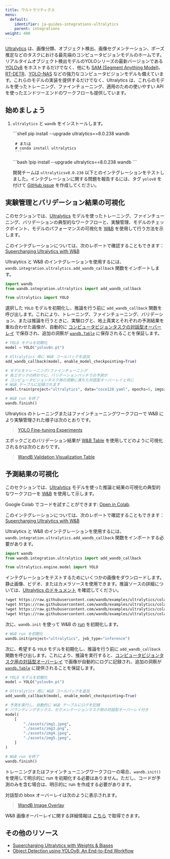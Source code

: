 ```yaml
---
title: ウルトラリティクス
menu:
  default:
    identifier: ja-guides-integrations-ultralytics
    parent: integrations
weight: 480
---
```


<Card title="Try in Colab" href="https://colab.research.google.com/github/wandb/examples/blob/master/colabs/ultralytics/01_train_val.ipynb" icon="python"/>

[Ultralytics](https://github.com/ultralytics/ultralytics) は、画像分類、オブジェクト検出、画像セグメンテーション、ポーズ推定などのタスクにおける最先端のコンピュータビジョンモデルのホームです。リアルタイムオブジェクト検出モデルのYOLOシリーズの最新バージョンである [YOLOv8](https://docs.ultralytics.com/models/yolov8/) をホストするだけでなく、他にも [SAM (Segment Anything Model)](https://docs.ultralytics.com/models/sam/#introduction-to-sam-the-segment-anything-model)、[RT-DETR](https://docs.ultralytics.com/models/rtdetr/)、[YOLO-NAS](https://docs.ultralytics.com/models/yolo-nas/) などの強力なコンピュータビジョンモデルも備えています。これらのモデルの実装を提供するだけでなく、Ultralytics は、これらのモデルを使ったトレーニング、ファインチューニング、適用のための使いやすい API を使ったエンドツーエンドのワークフローも提供しています。

## 始めましょう

1. `ultralytics` と `wandb` をインストールします。

    <Tabs>
    <Tab title="Command Line">
    ```shell
        pip install --upgrade ultralytics==8.0.238 wandb

        # または
        # conda install ultralytics
        ```
    </Tab>
    <Tab title="Notebook">
    ```bash
        !pip install --upgrade ultralytics==8.0.238 wandb
        ```
    </Tab>
    </Tabs>

    開発チームは `ultralyticsv8.0.238` 以下とのインテグレーションをテストしました。インテグレーションに関する問題を報告するには、タグ `yolov8` を付けて [GitHub issue](https://github.com/wandb/wandb/issues/new?template=sdk-bug.yml) を作成してください。

## 実験管理とバリデーション結果の可視化

<Card title="Try in Colab" href="https://colab.research.google.com/github/wandb/examples/blob/master/colabs/ultralytics/01_train_val.ipynb" icon="python"/>

このセクションでは、[Ultralytics](https://docs.ultralytics.com/modes/predict/) モデルを使ったトレーニング、ファインチューニング、バリデーションの典型的なワークフローと、実験管理、モデルのチェックポイント、モデルのパフォーマンスの可視化を [W&B](https://wandb.ai/site) を使用して行う方法を示します。

このインテグレーションについては、次のレポートで確認することもできます：[Supercharging Ultralytics with W&B](https://wandb.ai/geekyrakshit/ultralytics/reports/Supercharging-Ultralytics-with-Weights-Biases--Vmlldzo0OTMyMDI4)

Ultralytics と W&B のインテグレーションを使用するには、`wandb.integration.ultralytics.add_wandb_callback` 関数をインポートします。

```python
import wandb
from wandb.integration.ultralytics import add_wandb_callback

from ultralytics import YOLO
```

選択した `YOLO` モデルを初期化し、推論を行う前に `add_wandb_callback` 関数を呼び出します。これにより、トレーニング、ファインチューニング、バリデーション、または推論を行うときに、実験ログと、地上真実とそれぞれの予測結果を重ね合わせた画像が、自動的に [コンピュータビジョンタスクの対話型オーバーレイ](/ja/guides/models/track/log/media#image-overlays-in-tables) で保存され、追加の洞察が [`wandb.Table`](/ja/guides/models/tables/) に保存されることを保証します。

```python
# YOLO モデルを初期化
model = YOLO("yolov8n.pt")

# Ultralytics 用に W&B コールバックを追加
add_wandb_callback(model, enable_model_checkpointing=True)

# モデルをトレーニング/ファインチューニング
# 各エポックの終わりに、バリデーションバッチでの予測が
# コンピュータビジョンタスク用の洞察に満ちた対話型オーバーレイと共に
# W&B テーブルに記録されます
model.train(project="ultralytics", data="coco128.yaml", epochs=5, imgsz=640)

# W&B run を終了
wandb.finish()
```

Ultralytics のトレーニングまたはファインチューニングワークフローで W&B により実験管理された様子は次のとおりです。

<blockquote class="imgur-embed-pub" lang="en" data-id="a/TB76U9O"  ><a href="https://imgur.com/a/TB76U9O">YOLO Fine-tuning Experiments</a></blockquote><script async src="https://s.imgur.com/min/embed.js" charset="utf-8"></script>

エポックごとのバリデーション結果が [W&B Table](/ja/guides/models/tables/) を使用してどのように可視化されるかは次のとおりです。

<blockquote class="imgur-embed-pub" lang="en" data-id="a/kU5h7W4"  ><a href="https://imgur.com/a/kU5h7W4">WandB Validation Visualization Table</a></blockquote><script async src="https://s.imgur.com/min/embed.js" charset="utf-8"></script>

## 予測結果の可視化

<Card title="Try in Colab" href="https://colab.research.google.com/github/wandb/examples/blob/master/colabs/ultralytics/00_inference.ipynb" icon="python"/>

このセクションでは、[Ultralytics](https://docs.ultralytics.com/modes/predict/) モデルを使った推論と結果の可視化の典型的なワークフローを [W&B](https://wandb.ai/site) を使用して示します。

Google Colab でコードを試すことができます: [Open in Colab](http://wandb.me/ultralytics-inference).

このインテグレーションについては、次のレポートで確認することもできます：[Supercharging Ultralytics with W&B](https://wandb.ai/geekyrakshit/ultralytics/reports/Supercharging-Ultralytics-with-Weights-Biases--Vmlldzo0OTMyMDI4)

Ultralytics と W&B のインテグレーションを使用するには、`wandb.integration.ultralytics.add_wandb_callback` 関数をインポートする必要があります。

```python
import wandb
from wandb.integration.ultralytics import add_wandb_callback

from ultralytics.engine.model import YOLO
```

インテグレーションをテストするためにいくつかの画像をダウンロードします。静止画像、ビデオ、またはカメラソースを使用できます。推論ソースの詳細については、[Ultralytics のドキュメント](https://docs.ultralytics.com/modes/predict/) を確認してください。

```bash
!wget https://raw.githubusercontent.com/wandb/examples/ultralytics/colabs/ultralytics/assets/img1.png
!wget https://raw.githubusercontent.com/wandb/examples/ultralytics/colabs/ultralytics/assets/img2.png
!wget https://raw.githubusercontent.com/wandb/examples/ultralytics/colabs/ultralytics/assets/img4.png
!wget https://raw.githubusercontent.com/wandb/examples/ultralytics/colabs/ultralytics/assets/img5.png
```

次に、`wandb.init` を使って W&B の [run](/ja/guides/models/track/runs/) を初期化します。

```python
# W&B run を初期化
wandb.init(project="ultralytics", job_type="inference")
```

次に、希望する `YOLO` モデルを初期化し、推論を行う前に `add_wandb_callback` 関数を呼び出します。これにより、推論を実行すると、[コンピュータビジョンタスク用の対話型オーバーレイ](/ja/guides/models/track/log/media#image-overlays-in-tables) で画像が自動的にログに記録され、追加の洞察が [`wandb.Table`](/ja/guides/models/tables/) に提供されることを保証します。

```python
# YOLO モデルを初期化
model = YOLO("yolov8n.pt")

# Ultralytics 用に W&B コールバックを追加
add_wandb_callback(model, enable_model_checkpointing=True)

# 予測を実行し、自動的に W&B テーブルにログを記録
# バウンディングボックス、セグメンテーションマスク用の対話型オーバーレイ付き
model(
    [
        "./assets/img1.jpeg",
        "./assets/img3.png",
        "./assets/img4.jpeg",
        "./assets/img5.jpeg",
    ]
)

# W&B run を終了
wandb.finish()
```

トレーニングまたはファインチューニングワークフローの場合、`wandb.init()` を使用して明示的に run を初期化する必要はありません。ただし、コードが予測のみを含む場合は、明示的に run を作成する必要があります。

対話型の bbox オーバーレイは次のように表示されます。

<blockquote class="imgur-embed-pub" lang="en" data-id="a/UTSiufs"  ><a href="https://imgur.com/a/UTSiufs">WandB Image Overlay</a></blockquote><script async src="https://s.imgur.com/min/embed.js" charset="utf-8"></script>

W&B 画像オーバーレイに関する詳細情報は [こちら](/ja/guides/models/track/log/media#image-overlays) で取得できます。

## その他のリソース

* [Supercharging Ultralytics with Weights & Biases](https://wandb.ai/geekyrakshit/ultralytics/reports/Supercharging-Ultralytics-with-Weights-Biases--Vmlldzo0OTMyMDI4)
* [Object Detection using YOLOv8: An End-to-End Workflow](https://wandb.ai/reviewco/object-detection-bdd/reports/Object-Detection-using-YOLOv8-An-End-to-End-Workflow--Vmlldzo1NTAyMDQ1)